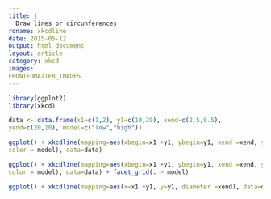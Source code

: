 ```yaml
---
title: |
  Draw lines or circunferences
rdname: xkcdline
date: 2015-05-12
output: html_document
layout: article
category: xkcd
images:
FRONTFOMATTER_IMAGES
---
```


```r
library(ggplot2)
library(xkcd)
```

```r

data <- data.frame(x1=c(1,2), y1=c(10,20), xend=c(2.5,0.5),
yend=c(20,10), model=c("low","high"))

ggplot() + xkcdline(mapping=aes(xbegin=x1 +y1, ybegin=y1, xend =xend, yend= yend,
color = model), data=data)

ggplot() + xkcdline(mapping=aes(xbegin=x1 +y1, ybegin=y1, xend =xend, yend= yend,
color = model), data=data) + facet_grid(. ~ model)

ggplot() + xkcdline(mapping=aes(x=x1 +y1, y=y1, diameter =xend), data=data, type="circunference")



```